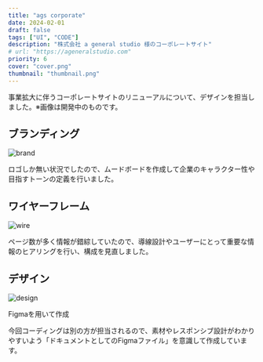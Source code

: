 ```yaml
---
title: "ags corporate"
date: 2024-02-01
draft: false
tags: ["UI", "CODE"]
description: "株式会社 a general studio 様のコーポレートサイト"
# url: "https://ageneralstudio.com" 
priority: 6
cover: "cover.png"
thumbnail: "thumbnail.png"
---
```


事業拡大に伴うコーポレートサイトのリニューアルについて、デザインを担当しました。※画像は開発中のものです。

## ブランディング

![brand](./brand.png)

ロゴしか無い状況でしたので、ムードボードを作成して企業のキャラクター性や目指すトーンの定義を行いました。

## ワイヤーフレーム

![wire](./wire.png)

ページ数が多く情報が錯綜していたので、導線設計やユーザーにとって重要な情報のヒアリングを行い、構成を見直しました。

## デザイン
![design](./design.png)

Figmaを用いて作成

今回コーディングは別の方が担当されるので、素材やレスポンシブ設計がわかりやすいよう「ドキュメントとしてのFigmaファイル」を意識して作成しています。
